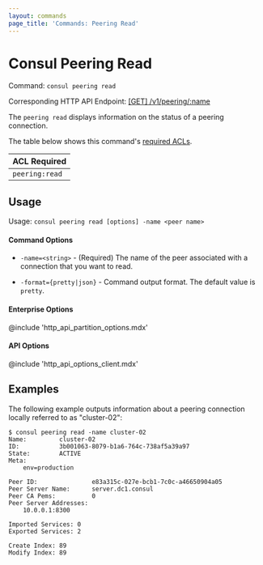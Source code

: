 ```yaml
---
layout: commands
page_title: 'Commands: Peering Read'
---
```


# Consul Peering Read

Command: `consul peering read`

Corresponding HTTP API Endpoint: [\[GET\] /v1/peering/:name](/api-docs/peering#read-a-peering-connection)

The `peering read` displays information on the status of a peering connection.

The table below shows this command's [required ACLs](/api#authentication).

| ACL Required |
| ------------ |
| `peering:read`  |

## Usage

Usage: `consul peering read [options] -name <peer name>`

#### Command Options

- `-name=<string>` - (Required) The name of the peer associated with a connection that you want to read.

- `-format={pretty|json}` - Command output format. The default value is `pretty`.

#### Enterprise Options

@include 'http_api_partition_options.mdx'

#### API Options

@include 'http_api_options_client.mdx'

## Examples

The following example outputs information about a peering connection locally referred to as "cluster-02":

```shell-session hideClipboard
$ consul peering read -name cluster-02
Name:         cluster-02
ID:           3b001063-8079-b1a6-764c-738af5a39a97
State:        ACTIVE
Meta:
    env=production

Peer ID:               e83a315c-027e-bcb1-7c0c-a46650904a05
Peer Server Name:      server.dc1.consul
Peer CA Pems:          0
Peer Server Addresses:
    10.0.0.1:8300

Imported Services: 0
Exported Services: 2

Create Index: 89
Modify Index: 89
```

